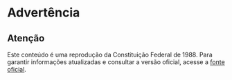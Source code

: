 # Advertência

::: {.callout-note}

## Atenção

Este conteúdo é uma reprodução da Constituição Federal de 1988. Para garantir informações atualizadas e consultar a versão oficial, acesse a [fonte oficial](https://www.planalto.gov.br/ccivil_03/constituicao/ConstituicaoCompilado.htm).

:::

```{=html}
<ins class="adsbygoogle"
     style="display:block; text-align:center;"
     data-ad-client="ca-pub-9088403291464012"
     data-ad-slot="7311022538"
     data-ad-format="auto"
     data-full-width-responsive="true"></ins>
<script>
     (adsbygoogle = window.adsbygoogle || []).push({});
</script>
```
